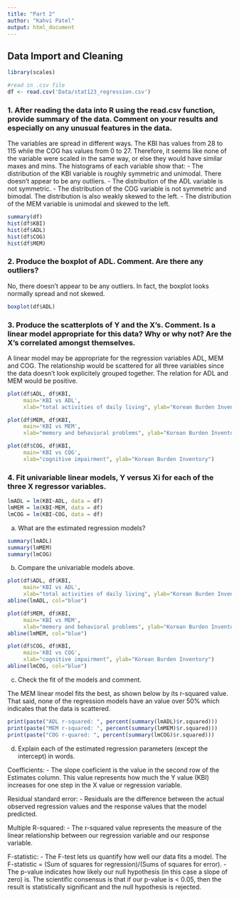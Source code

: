 ```yaml
---
title: "Part 2"
author: "Kahvi Patel"
output: html_document
---
```


## Data Import and Cleaning
```r
library(scales)

#read in .csv file
df <- read.csv('Data/stat123_regression.csv')  
```

### 1. After reading the data into R using the read.csv function, provide summary of the data. Comment on your results and especially on any unusual features in the data.

The variables are spread in different ways. The KBI has values from 28 to 115 while the COG has values from 0 to 27. Therefore, it seems like none of the variable were scaled in the same way, or else they would have similar maxes and mins.
The histograms of each variable show that:
- The distribution of the KBI variable is roughly symmetric and unimodal. There doesn't appear to be any outliers.
- The distribution of the ADL variable is not symmetric.
- The distribution of the COG variable is not symmetric and bimodal. The distribution is also weakly skewed to the left.
- The distribution of the MEM variable is unimodal and skewed to the left.

```r
summary(df)
hist(df$KBI)
hist(df$ADL)
hist(df$COG)
hist(df$MEM)
```
### 2. Produce the boxplot of ADL. Comment. Are there any outliers?

No, there doesn't appear to be any outliers. In fact, the boxplot looks normally spread and not  skewed.

```r
boxplot(df$ADL)
```

### 3. Produce the scatterplots of Y and the X’s. Comment. Is a linear model appropriate for this data? Why or why not? Are the X’s correlated amongst themselves.

A linear model may be appropriate for the regression variables ADL, MEM and COG. The relationship would be scattered for all three variables since the data doesn't look explicitely grouped together. The relation for ADL and MEM would be positive.

```r
plot(df$ADL, df$KBI,
     main='KBI vs ADL',
     xlab="total activities of daily living", ylab="Korean Burden Inventory")

plot(df$MEM, df$KBI,
     main='KBI vs MEM',
     xlab="memory and behavioral problems", ylab="Korean Burden Inventory")

plot(df$COG, df$KBI,
     main='KBI vs COG',
     xlab="cognitive impairment", ylab="Korean Burden Inventory")
```

### 4. Fit univariable linear models, Y versus Xi for each of the three X regressor variables. 

```r
lmADL = lm(KBI~ADL, data = df)
lmMEM = lm(KBI~MEM, data = df)
lmCOG = lm(KBI~COG, data = df)
```

a. What are the estimated regression models?
```r
summary(lmADL)
summary(lmMEM)
summary(lmCOG)
```
b. Compare the univariable models above.
```r
plot(df$ADL, df$KBI,
     main='KBI vs ADL',
     xlab="total activities of daily living", ylab="Korean Burden Inventory")
abline(lmADL, col="blue")

plot(df$MEM, df$KBI,
     main='KBI vs MEM',
     xlab="memory and behavioral problems", ylab="Korean Burden Inventory")
abline(lmMEM, col="blue")

plot(df$COG, df$KBI,
     main='KBI vs COG',
     xlab="cognitive impairment", ylab="Korean Burden Inventory")
abline(lmCOG, col="blue")
```

c. Check the fit of the models and comment.

The MEM linear model fits the best, as shown below by its r-squared value. That said, none of the regression models have an value over 50% which indicates that the data is scattered.

```r
print(paste("ADL r-squared: ", percent(summary(lmADL)$r.squared)))
print(paste("MEM r-squared: ", percent(summary(lmMEM)$r.squared)))
print(paste("COG r-quared: ", percent(summary(lmCOG)$r.squared)))
```
d. Explain each of the estimated regression parameters (except the intercept) in words.

Coefficients:
- The slope coeficient is the value in the second row of the Estimates column. This value represents how much the Y value (KBI) increases for one step in the X value or regression variable.

Residual standard error:
- Residuals are the difference between the actual observed regression values and the response values that the model predicted.

Multiple R-squared:
- The r-squared value represents the measure of the linear relationship between our regression variable and our response variable.

F-statistic:
- The F-test lets us quantify how well our data fits a model. The F-statistic = (Sum of squares for regression)/(Sums of squares for error). 
- The p-value indicates how likely our null hypothesis (in this case a slope of zero) is. The scientific consensus is that if our p-value is < 0.05, then the result is statistically significant and the null hypothesis is rejected.
